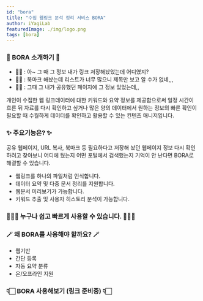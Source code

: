 ```yaml
---
id: "bora"
title: "수집 웹링크 분석 정리 서비스 BORA"
author: iYagiLab
featuredImage: ./img/logo.png
tags: [bora]
---
```



### 📁 BORA 소개하기 📁

- 👩🏻 : 아~ 그 때 그 정보 내가 링크 저장해놨었는데 어디였지?
- 👨🏻 : 북마크 해놨는데 리스트가 너무 많으니 제목만 보고 알 수가 없네,,,
- 🧓🏻 : 그때 그 내가 공유했던 페이지에 그 정보 있었는데,,

개인이 수집한 웹 링크데이터에 대한 키워드와 요약 정보를 제공함으로써 일정 시간이 흐른 뒤 자료를 다시 확인하고 싶거나 많은 양의 데이터에서 원하는 정보의 빠른 확인이 필요할 때 수월하게 데이터를 확인하고 활용할 수 있는 컨텐츠 매니저입니다.

### ✨ 주요기능은? ✨

공유 웹페이지, URL 복사, 북마크 등 필요하다고 저장해 놨던 웹페이지 정보 다시 확인하려고 찾아보니 어디에 뒀는지 어떤 포털에서 검색했는지 기억이 안 난다면 BORA로 해결할 수 있습니다.

- 웹링크를 하나의 파일처럼 인식합니다.
- 데이터 요약 및 다중 문서 정리를 지원합니다.
- 웹문서 미리보기가 가능합니다.
- 키워드 추출 및 사용자 히스토리 분석이 가능합니다.

### 🧑🏻‍💻 누구나 쉽고 빠르게 사용할 수 있습니다. 🧑🏻‍💻

<Use />

### 🪄 왜 BORA를 사용해야 할까요? 🪄

- 웹기반
- 간단 등록
- 자동 요약 분류
- 온/오프라인 지원

### 👇🏻 BORA 사용해보기 (링크 준비중) 👇🏻

<BoraImageLink />
